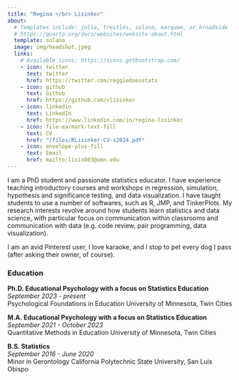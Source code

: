 ```yaml
---
title: "Regina </br> Lisinker"
about:
  # Templates include: jolla, trestles, solana, marquee, or broadside
  # https://quarto.org/docs/websites/website-about.html
  template: solana
  image: img/headshot.jpeg
  links:
    # Available icons: https://icons.getbootstrap.com/
    - icon: twitter
      text: twitter
      href: https://twitter.com/reggiedoesstats
    - icon: github
      text: Github
      href: https://github.com/rlisinker
    - icon: linkedin
      text: LinkedIn
      href: https://www.linkedin.com/in/regina-lisinker
    - icon: file-earmark-text-fill
      text: CV
      href: "/files/RLisinker-CV-s2024.pdf"
    - icon: envelope-plus-fill
      text: Email
      href: mailto:lisin003@umn.edu
---
```


I am a PhD student and passionate statistics educator. I have experience teaching introductory courses and workshops in regression, simulation, hypothesis and significance testing, and data visualization. I have taught students to use a number of softwares, such as R, JMP, and TinkerPlots. My research interests revolve around how students learn statistics and data science, with particular focus on communication within classrooms and communication with data (e.g. code review, pair programming, data visualization).

I am an avid Pinterest user, I love karaoke, and I stop to pet every dog I pass (after asking their owner, of course).

### Education
**Ph.D. Educational Psychology with a focus on Statistics Education**    
*September 2023 - present*   
Psychological Foundations in Education
University of Minnesota, Twin Cities

**M.A. Educational Psychology with a focus on Statistics Education**   
*September 2021 - October 2023*   
Quantitative Methods in Education
University of Minnesota, Twin Cities

**B.S. Statistics**  
*September 2016 - June 2020*    
Minor in Gerontology
California Polytechnic State University, San Luis Obispo